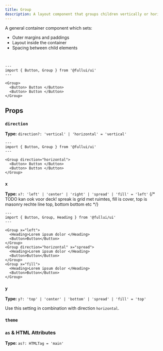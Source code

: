 ```yaml
---
title: Group
description: A layout component that groups children vertically or horizontally.
---
```



A general container component which sets:

- Outer margins and paddings
- Layout inside the container
- Spacing between child elements

<br />

```astro live
---
import { Button, Group } from '@fullui/ui'
---

<Group>
  <Button> Button </Button>
  <Button> Button </Button>
</Group>
```

## Props

### `direction`

**Type:** `direction?: 'vertical' | 'horizontal' = 'vertical'`

```astro live
---
import { Button, Group } from '@fullui/ui'
---

<Group direction="horizontal">
  <Button> Button </Button>
  <Button> Button </Button>
</Group>
```

### `x`

**Type:** `x?: 'left' | 'center' | 'right' | 'spread' | 'fill' = 'left'`
{/* TODO kan ook voor deck! spreak is grid met ruimtes, fill is cover, top is masonry rechte line top, bottom bottom etc */}

```astro live
---
import { Button, Group, Heading } from '@fullui/ui'
---

<Group x="left">
  <Heading>Lorem ipsum dolor </Heading>
  <Button>Button</Button>
</Group>
<Group direction="horizontal" x="spread">
  <Heading>Lorem ipsum dolor </Heading>
  <Button>Button</Button>
</Group>
<Group x="fill">
  <Heading>Lorem ipsum dolor </Heading>
  <Button>Button</Button>
</Group>
```

### `y`

**Type:** `y?: 'top' | 'center' | 'bottom' | 'spread' | 'fill' = 'top'`

Use this setting in combination with direction `horizontal`.

### `theme`

<ThemeProp />

### `as` & HTML Attributes

**Type:** `as?: HTMLTag = 'main'`

<AsProp />
